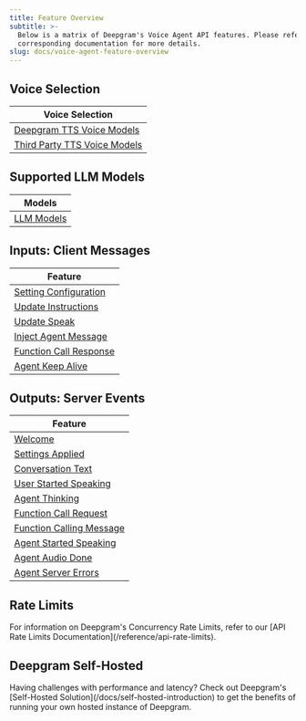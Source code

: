 ```yaml
---
title: Feature Overview
subtitle: >-
  Below is a matrix of Deepgram's Voice Agent API features. Please refer to the
  corresponding documentation for more details.
slug: docs/voice-agent-feature-overview
---
```



## Voice Selection

| Voice Selection                                              |
| ------------------------------------------------------------ |
| [Deepgram TTS Voice Models](/docs/tts-models)                |
| [Third Party TTS Voice Models](/docs/voice-agent-tts-models) |

## Supported LLM Models

| Models                                     |
| ------------------------------------------ |
| [LLM Models](/docs/voice-agent-llm-models) |

## Inputs: Client Messages

| Feature                                                            |
| ------------------------------------------------------------------ |
| [Setting Configuration](/docs/voice-agent-settings-configuration)  |
| [Update Instructions](/docs/voice-agent-update-instructions)       |
| [Update Speak](/docs/voice-agent-update-speak)                     |
| [Inject Agent Message](/docs/voice-agent-inject-agent-message)     |
| [Function Call Response](/docs/voice-agent-function-call-response) |
| [Agent Keep Alive](/docs/agent-keep-alive)                         |

## Outputs: Server Events

| Feature                                                                |
| ---------------------------------------------------------------------- |
| [Welcome](/docs/voice-agent-welcome-message)                           |
| [Settings Applied](/docs/voice-agent-setting-applied-message)          |
| [Conversation Text](/docs/voice-agent-conversation-text)               |
| [User Started Speaking](/docs/voice-agent-user-started-speaking)       |
| [Agent Thinking](/docs/voice-agent-agent-thinking)                     |
| [Function Call Request](/docs/voice-agent-function-call-request)       |
| [Function Calling Message](/docs/voice-agent-function-calling-message) |
| [Agent Started Speaking](/docs/voice-agent-agent-started-speaking)     |
| [Agent Audio Done](/docs/voice-agent-agent-audio-done)                 |
| [Agent Server Errors](/docs/voice-agent-server-errors)                 |

## Rate Limits

<Info>
  For information on Deepgram's Concurrency Rate Limits, refer to our [API Rate Limits Documentation](/reference/api-rate-limits).
</Info>

## Deepgram Self-Hosted

<Info>
  Having challenges with performance and latency? Check out Deepgram's [Self-Hosted Solution](/docs/self-hosted-introduction) to get the benefits of running your own hosted instance of Deepgram.
</Info>
